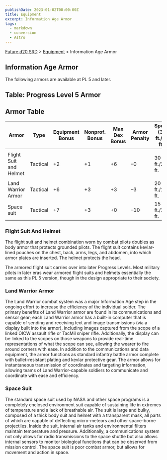 ```yaml
---
publishDate: 2023-01-02T00:00:00Z
title: Equipment
excerpt: Information Age Armor
tags:
  - markdown
  - conversion
  - Astro
---
```






[Future d20 SRD](/#futureD20) > [Equipment](future-d20-srd-equipment-index) > Information Age Armor




## Information Age Armor


The following armors are available at PL 5 and later.


## Table: Progress Level 5 Armor 

## Armor Table

<table>
  <thead>
    <tr>
      <th>Armor</th>
      <th>Type</th>
      <th>Equipment Bonus</th>
      <th>Nonprof. Bonus</th>
      <th>Max Dex Bonus</th>
      <th>Armor Penalty</th>
      <th>Speed (30 ft./20 ft.)</th>
      <th>Weight</th>
      <th>Purchase DC</th>
      <th>Restriction</th>
    </tr>
  </thead>
  <tbody>
    <tr>
      <td></td>
      <td></td>
      <td></td>
      <td></td>
      <td></td>
      <td></td>
      <td></td>
      <td></td>
      <td></td>
      <td></td>
    </tr>
    <tr>
      <td>Flight Suit and Helmet</td>
      <td>Tactical</td>
      <td>+2</td>
      <td>+1</td>
      <td>+6</td>
      <td>–0</td>
      <td>30 ft./20 ft.</td>
      <td>2 lb.</td>
      <td>10</td>
      <td>Lic (+1)</td>
    </tr>
    <tr>
      <td></td>
      <td></td>
      <td></td>
      <td></td>
      <td></td>
      <td></td>
      <td></td>
      <td></td>
      <td></td>
      <td></td>
    </tr>
    <tr>
      <td>Land Warrior Armor</td>
      <td>Tactical</td>
      <td>+6</td>
      <td>+3</td>
      <td>+3</td>
      <td>–3</td>
      <td>20 ft./15 ft.</td>
      <td>10 lb.</td>
      <td>20</td>
      <td>Lic (+1)</td>
    </tr>
    <tr>
      <td>Space suit</td>
      <td>Tactical</td>
      <td>+7</td>
      <td>+3</td>
      <td>+0</td>
      <td>–10</td>
      <td>15 ft./10 ft.</td>
      <td>50 lb.</td>
      <td>26</td>
      <td>Lic (+1)</td>
    </tr>
  </tbody>
</table>


### Flight Suit And Helmet


The flight suit and helmet combination worn by combat pilots doubles as body armor that protects grounded pilots. The flight suit contains kevlar-lined pouches on the chest, back, arms, legs, and abdomen, into which armor plates are inserted. The helmet protects the head.


The armored flight suit carries over into later Progress Levels. Most military pilots in later eras wear armored flight suits and helmets essentially the same as this PL 5 version, though in the design appropriate to their society.


### Land Warrior Armor


The Land Warrior combat system was a major Information Age step in the ongoing effort to increase the efficiency of the individual solder. The primary benefits of Land Warrior armor are found in its communications and sensor gear; each Land Warrior armor has a built-in computer that is capable of sending and receiving text and image transmissions (via a display built into the armor), including images captured from the scope of a linked OICW assault rifle or TacMil sniper rifle. Additionally, the display can be linked to the scopes on those weapons to provide real-time representations of what the scope can see, allowing the wearer to fire around corners with ease. In addition to the communications and data equipment, the armor functions as standard infantry battle armor complete with bullet-resistant plating and kevlar protective gear. The armor allows for instantaneous transmission of coordinates and targeting information, allowing teams of Land Warrior-capable soldiers to communicate and coordinate with ease and efficiency.


### Space Suit


The standard space suit used by NASA and other space programs is a completely enclosed environment suit capable of sustaining life in extremes of temperature and a lack of breathable air. The suit is large and bulky, composed of a thick body suit and helmet with a transparent mask, all parts of which are capable of deflecting micro-meteors and other space-borne projectiles. Inside the suit, internal air tanks and environmental filters maintain temperature and pressure. Additionally, a communications system not only allows for radio transmissions to the space shuttle but also allows internal sensors to monitor biological functions that can be observed from mission control. The space suit is poor combat armor, but allows for movement and action in space.



